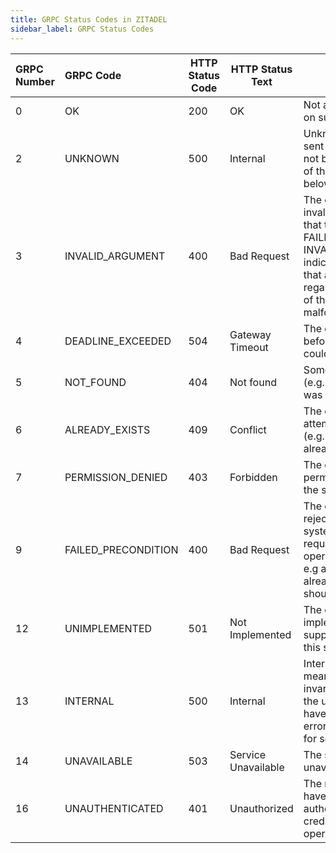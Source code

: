 ```yaml
---
title: GRPC Status Codes in ZITADEL
sidebar_label: GRPC Status Codes
---
```


| GRPC Number    | GRPC Code                 | HTTP Status Code | HTTP Status Text             |Description                                                                                                                           |
| :---------| :------------------- | ------------------ | ------------- | -------------------------------------------------------------------------------------------------------------------------- |
| 0         | OK                   | 200 |OK              | Not an error; returned on success.                              |
| 2         | UNKNOWN              | 500 |Internal        | Unknown error, this is sent if the error could not be identified as one of the errors described below |
| 3         | INVALID_ARGUMENT     | 400 |Bad Request     | The client specified an invalid argument. Note that this differs from FAILED_PRECONDITION. INVALID_ARGUMENT indicates arguments that are problematic regardless of the state of the system (e.g., a malformed file name).                                                              |
| 4         | DEADLINE_EXCEEDED    | 504 |Gateway Timeout | The deadline expired before the operation could complete.                                                               |
| 5         | NOT_FOUND            | 404 |Not found       | Some requested entity (e.g. user or project) was not found.                                                            |
| 6         | ALREADY_EXISTS       | 409 |Conflict        | The entity that a client attempted to create (e.g. user or project) already exists.                                                             |
| 7         | PERMISSION_DENIED    | 403 |Forbidden       |The caller does not have permission to execute the specified operation.                                                              |
| 9         | FAILED_PRECONDITION  | 400 |Bad Request     | The operation was rejected because the system is not in a state required for the operation's execution. e.g a project that is already deactivated, should be deactivated |
| 12        | UNIMPLEMENTED        | 501 |Not Implemented |The operation is not implemented or is not supported/enabled in this service.                                                              |
| 13        | INTERNAL             | 500 |Internal        |Internal errors. This means that some invariants expected by the underlying system have been broken. This error code is reserved for serious errors. |
| 14        | UNAVAILABLE          | 503 |Service Unavailable | The service is currently unavailable.                                                              |
| 16        | UNAUTHENTICATED      | 401 |Unauthorized    |The request does not have valid authentication credentials for the operation.      |

